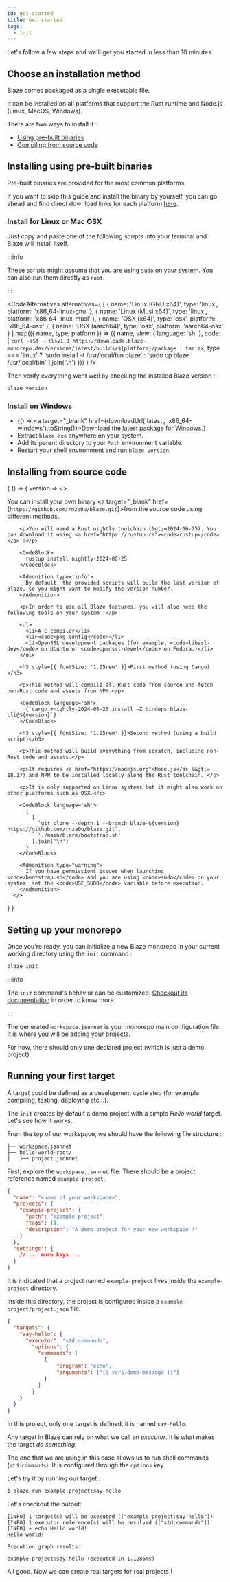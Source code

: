 ```yaml
---
id: get-started
title: Get started
tags:
  - init
---
```



Let's follow a few steps and we'll get you started in less than 10 minutes.

## Choose an installation method

Blaze comes packaged as a single executable file.

It can be installed on all platforms that support the Rust runtime and Node.js (Linux, MacOS, Windows).

There are two ways to install it :

- [Using pre-built binaries](#installing-using-pre-built-binaries)
- [Compiling from source code](#installing-from-source-code)

## Installing using pre-built binaries

Pre-built binaries are provided for the most common platforms.

If you want to skip this guide and install the binary by yourself, you can go ahead and find direct download links for each platform [here](/downloads).

### Install for Linux or Mac OSX

Just copy and paste one of the following scripts into your terminal and Blaze will install itself.

:::info

These scripts might assume that you are using `sudo` on your system. You can also run them directly as `root`.

:::

<CodeAlternatives alternatives={
  [
    {
      name: 'Linux (GNU x64)',
      type: 'linux',
      platform: 'x86_64-linux-gnu'
    },
    {
      name: 'Linux (Musl x64)',
      type: 'linux',
      platform: 'x86_64-linux-musl'
    },
    {
      name: 'OSX (x64)',
      type: 'osx',
      platform: 'x86_64-osx'
    },
    {
      name: 'OSX (aarch64)',
      type: 'osx',
      platform: 'aarch64-osx'
    }
  ].map(({ name, type, platform }) => ({
    name,
    view: {
      language: 'sh'
    },
    code: [
      `curl -sSf --tlsv1.3 https://downloads.blaze-monorepo.dev/versions/latest/builds/${platform}/package | tar zx`,
      type === 'linux' ? 'sudo install -t /usr/local/bin blaze' : 'sudo cp blaze /usr/local/bin'
    ].join('\n')
  }))
} />

Then verify everything went well by checking the installed Blaze version :

```sh
blaze version
```

### Install on Windows

- <BrowserOnly>{() => <a target="_blank" href={downloadUrl('latest', 'x86_64-windows').toString()}>Download the latest package for Windows.</a>}</BrowserOnly>
- Extract `blaze.exe` anywhere on your system.
- Add its parent directory to your `Path` environment variable.
- Restart your shell environment and run `blaze version`.

## Installing from source code

<BrowserOnly>{
  () => <WithLatestVersion>{
      version => <>
        <p>
          You can install your own binary <a target="_blank" href={`https://github.com/rnza0u/blaze.git`}>from the source code</a> using different methods.
        </p>
        
        <p>You will need a Rust nightly toolchain (&gt;=2024-06-25). You can download it using <a href="https://rustup.rs"><code>rustup</code></a> :</p>

        <CodeBlock>
          rustup install nightly-2024-06-25
        </CodeBlock>

        <Admonition type='info'>
          By default, the provided scripts will build the last version of Blaze, so you might want to modify the version number.
        </Admonition>

        <p>In order to use all Blaze features, you will also need the following tools on your system :</p>

        <ul>
          <li>A C compiler</li>
          <li><code>pkg-config</code></li>
          <li>OpenSSL development packages (for example, <code>libssl-dev</code> on Ubuntu or <code>openssl-devel</code> on Fedora.)</li>
        </ul>

        <h3 style={{ fontSize: '1.25rem' }}>First method (using Cargo)</h3>
        
        <p>This method will compile all Rust code from source and fetch non-Rust code and assets from NPM.</p>
        
        <CodeBlock language='sh'> 
          {`cargo +nightly-2024-06-25 install -Z bindeps blaze-cli@${version}`}
        </CodeBlock>

        <h3 style={{ fontSize: '1.25rem' }}>Second method (using a build script)</h3>

        <p>This method will build everything from scratch, including non-Rust code and assets.</p>

        <p>It requires <a href="https://nodejs.org">Node.js</a> (&gt;= 18.17) and NPM to be installed locally along the Rust toolchain. </p>

        <p>It is only supported on Linux systems but it might also work on other platforms such as OSX.</p>

        <CodeBlock language='sh'> 
          {
            [
              `git clone --depth 1 --branch blaze-${version} https://github.com/rnza0u/blaze.git`,
              './main/blaze/bootstrap.sh'
            ].join('\n')
          }
        </CodeBlock>

        <Admonition type="warning">
          If you have permissions issues when launching <code>bootstrap.sh</code> and you are using <code>sudo</code> on your system, set the <code>USE_SUDO</code> variable before execution.
        </Admonition>
      </>
  }</WithLatestVersion>
}</BrowserOnly>

## Setting up your monorepo

Once you're ready, you can initialize a new Blaze monorepo in your current working directory using the `init` command :

```sh
blaze init
```

:::info

The `init` command's behavior can be customized. [Checkout its documentation](/docs/cli/init) in order to know more. 

:::

The generated `workspace.jsonnet` is your monorepo main configuration file. It is where you will be adding your projects.

For now, there should only one declared project (which is just a demo project).

## Running your first target

A target could be defined as a development cycle step (for example compiling, testing, deploying etc...).

The `init` creates by default a demo project with a simple *Hello world* target. Let's see how it works.

From the top of our workspace, we should have the following file structure :

```
├── workspace.jsonnet
├── hello-world-root/
|   ├── project.jsonnet
```

First, explore the `workspace.jsonnet` file. There should be a project reference named `example-project`.

```json title="workspace.json"
{
  "name": "<name of your workspace>",
  "projects": {
    "example-project": {
      "path": "example-project",
      "tags": [],
      "description": "A demo project for your new workspace !"
    }
  },
  "settings": {
    // ... more keys ...
  }
}
```

It is indicated that a project named `example-project` lives inside the `example-project` directory.

Inside this directory, the project is configured inside a `example-project/project.json` file.

```json title="hello-world/project.json"
{
  "targets": {
    "say-hello": {
      "executor": "std:commands",
        "options": {
          "commands": [
            {
                "program": "echo",
                "arguments": ["{{ vars.demo-message }}"]
            }
          ]
        }
    }
  }
}
```

In this project, only one target is defined, it is named `say-hello`.

Any target in Blaze can rely on what we call an *executor*. It is what makes the target *do something*.

The one that we are using in this case allows us to run shell commands (`std:commands`). It is configured through the `options` key.

Let's try it by running our target :

```sh
$ blaze run example-project:say-hello
```

Let's checkout the output:

```
[INFO] 1 target(s) will be executed (["example-project:say-hello"])
[INFO] 1 executor reference(s) will be resolved (["std:commands"])
[INFO] + echo Hello world!
Hello world!

Execution graph results:

example-project:say-hello (executed in 1.1286ms)
```

All good. Now we can create real targets for real projects !